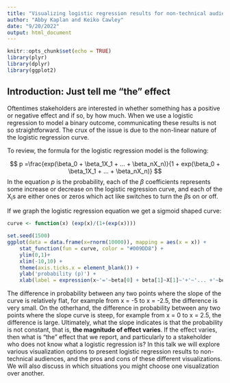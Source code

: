 ```yaml
---
title: "Visualizing logistic regression results for non-technical audiences"
author: "Abby Kaplan and Keiko Cawley"
date: "9/20/2022"
output: html_document
---
```


```r
knitr::opts_chunk$set(echo = TRUE)
library(plyr)
library(dplyr)
library(ggplot2)
```



## Introduction: Just tell me "the" effect

Oftentimes stakeholders are interested in whether something has a positive or negative effect and if so, by how much. When we use a logistic regression to model a binary outcome, communicating these results is not so straightforward. The crux of the issue is due to the non-linear nature of the logistic regression curve.

To review, the formula for the logistic regression model is the following: 

$$
p =\frac{exp(\beta_0 + \beta_1X_1 + ... + \beta_nX_n)}{1 + exp(\beta_0 + \beta_1X_1 + ... + \beta_nX_n)}
$$
In the equation *p* is the probability, each of the $\beta$ coefficients represents some increase or decrease on the logistic regression curve, and each of the X~i~s are either ones or zeros which act like switches to turn the $\beta$s on or off. 


If we graph the logistic regression equation we get a sigmoid shaped curve:

```r

curve <- function(x) (exp(x)/(1+(exp(x))))

set.seed(1500)
ggplot(data = data.frame(x=rnorm(10000)), mapping = aes(x = x)) +
    stat_function(fun = curve, color = "#009DD8") +
    ylim(0,1)+
    xlim(-10,10) + 
    theme(axis.ticks.x = element_blank()) +
    ylab('probability (p)') +
    xlab(label = expression(x~'='~beta[0] + beta[1]~X[1]~'+'~'... +'~beta[n]~X[n]))

```

The difference in probability between any two points where the slope of the curve is relatively flat, for example from x = -5 to x = -2.5, the difference is very small. On the otherhand, the difference in probability between any two points where the slope curve is steep, for example from x = 0 to x = 2.5, the difference is large. Ultimately, what the slope indicates is that the probability is not constant, that is, **the magnitude of effect varies**. If the effect varies, then what is "the" effect that we report, and particularly to a stakeholder who does not know what a logistic regression is? In this talk we will explore various visualization options to present logistic regression results to non-technical audiences, and the pros and cons of these different visualizations. We will also discuss in which situations you might choose one visualization over another. 



